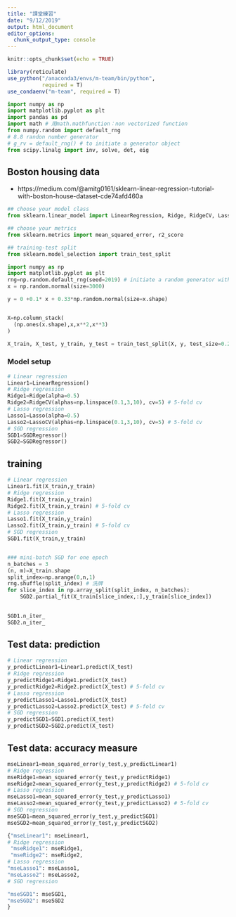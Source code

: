 ```yaml
---
title: "課堂練習"
date: "9/12/2019"
output: html_document
editor_options: 
  chunk_output_type: console
---
```


```r
knitr::opts_chunk$set(echo = TRUE)

library(reticulate)
use_python("/anaconda3/envs/m-team/bin/python",
           required = T)
use_condaenv("m-team", required = T)
```

```python
import numpy as np
import matplotlib.pyplot as plt
import pandas as pd
import math # 用math.mathfunction：non vectorized function
from numpy.random import default_rng
# 8.8 randon number generator
# g_rv = default_rng() # to initiate a generator object
from scipy.linalg import inv, solve, det, eig

```

## Boston housing data

  * https://medium.com/@amitg0161/sklearn-linear-regression-tutorial-with-boston-house-dataset-cde74afd460a
  
```python
## choose your model class
from sklearn.linear_model import LinearRegression, Ridge, RidgeCV, Lasso, LassoCV, SGDRegressor

## choose your metrics
from sklearn.metrics import mean_squared_error, r2_score

## training-test split
from sklearn.model_selection import train_test_split
```

```python
import numpy as np                                     
import matplotlib.pyplot as plt      
rng=np.random.default_rng(seed=2019) # initiate a random generator with seed 2019, for replication purpose
x = np.random.normal(size=3000)

y = 0 +0.1* x + 0.33*np.random.normal(size=x.shape)    


X=np.column_stack(
  (np.ones(x.shape),x,x**2,x**3)
)

X_train, X_test, y_train, y_test = train_test_split(X, y, test_size=0.25, random_state=42)
```

### Model setup

```python
# Linear regression
Linear1=LinearRegression()
# Ridge regression
Ridge1=Ridge(alpha=0.5)
Ridge2=RidgeCV(alphas=np.linspace(0.1,3,10), cv=5) # 5-fold cv
# Lasso regression
Lasso1=Lasso(alpha=0.5)
Lasso2=LassoCV(alphas=np.linspace(0.1,3,10), cv=5) # 5-fold cv
# SGD regression
SGD1=SGDRegressor()
SGD2=SGDRegressor()
```

## training

```python
# Linear regression
Linear1.fit(X_train,y_train)
# Ridge regression
Ridge1.fit(X_train,y_train)
Ridge2.fit(X_train,y_train) # 5-fold cv
# Lasso regression
Lasso1.fit(X_train,y_train)
Lasso2.fit(X_train,y_train) # 5-fold cv
# SGD regression
SGD1.fit(X_train,y_train)


### mini-batch SGD for one epoch
n_batches = 3
(n, m)=X_train.shape
split_index=np.arange(0,n,1)
rng.shuffle(split_index) # 洗牌
for slice_index in np.array_split(split_index, n_batches):
    SGD2.partial_fit(X_train[slice_index,:],y_train[slice_index])
    

```

```python
SGD1.n_iter_
SGD2.n_iter_
```

## Test data: prediction

```python
# Linear regression
y_predictLinear1=Linear1.predict(X_test)
# Ridge regression
y_predictRidge1=Ridge1.predict(X_test)
y_predictRidge2=Ridge2.predict(X_test) # 5-fold cv
# Lasso regression
y_predictLasso1=Lasso1.predict(X_test)
y_predictLasso2=Lasso2.predict(X_test) # 5-fold cv
# SGD regression
y_predictSGD1=SGD1.predict(X_test)
y_predictSGD2=SGD2.predict(X_test)
```

## Test data: accuracy measure

```python
mseLinear1=mean_squared_error(y_test,y_predictLinear1)
# Ridge regression
mseRidge1=mean_squared_error(y_test,y_predictRidge1)
mseRidge2=mean_squared_error(y_test,y_predictRidge2) # 5-fold cv
# Lasso regression
mseLasso1=mean_squared_error(y_test,y_predictLasso1)
mseLasso2=mean_squared_error(y_test,y_predictLasso2) # 5-fold cv
# SGD regression
mseSGD1=mean_squared_error(y_test,y_predictSGD1)
mseSGD2=mean_squared_error(y_test,y_predictSGD2)
```

```python
{"mseLinear1": mseLinear1,
# Ridge regression
 "mseRidge1": mseRidge1,
 "mseRidge2": mseRidge2,
# Lasso regression
"mseLasso1": mseLasso1,
"mseLasso2": mseLasso2,
# SGD regression

"mseSGD1": mseSGD1,
"mseSGD2": mseSGD2
}
```

